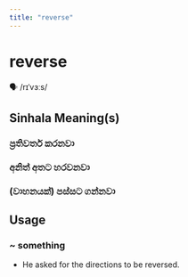 ```yaml
---
title: "reverse"
---
```


# reverse

🗣️ /rɪˈvɜːs/

## Sinhala Meaning(s)

### ප්‍රතිවර්ත කරනවා
### අනිත් අතට හරවනවා
### (වාහනයක්) පස්සට ගන්නවා

## Usage

### ~ something

- He asked for the directions to be reversed.

